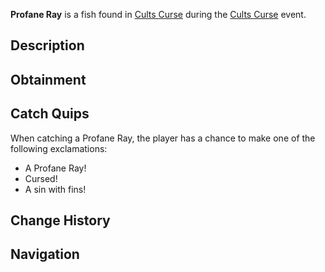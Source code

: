 {{FishInfobox
|image          = Profane Ray.png
|rarity         = Limited
|event          = Cults Curse
|sea            = First Sea
|location       = [[Cults Curse]]
|sublocation    = 
|sources        = Fishing Rod
|radar_location = 
|prog_speed     = -70
|xp             = 1550
|weather        = 
|time           = 
|season         = 
|bait           = 
|base_weight    = 280
|base_value     = 4500
|weight_range   = 160
|base_chance    = 15
|base_resil     = 20
}}
'''Profane Ray''' is a {{Rarity|Limited}} fish found in [[Cults Curse]] during the [[Cults Curse]] event.

== Description ==
{{Description|Displaying an unholy glow, the Profane Ray glides, with wings casting silhouettes that profane the silence.|Bestiary Entry}}

== Obtainment ==
{{Description|Can only be caught in the Cursed Pool.|Bestiary Hint}}
{{Fish Availability|
Cults Curse
|top_rods      = 
Free Spirit Rod\158832.95\143896.1;
Leviathan's Fang Rod\151348.79\138292.92;
Trident Rod\136488.8\123653.23;
Firefly Rod\128444.98\127973.72;
Azure Of Lagoon\125660.55\113116.7;
Buddy Bond Rod\64616.62\64102.61;
Lucky Rod\68384.3\68562.25;
Astralhook Rod\113795.52\113795.52;
No-Life Rod\116244.1\111588.75;
Seraphic Rod\114406.2\112762.61;
Ethereal Prism Rod\111854.57\110222.5;
Challenger's Rod\111663.86\103676.47;
Rod Of The Forgotten Fang\104934.9\99264.71;
Blazebringer Rod\100105.96\95696.37;
Verdant Shear Rod\94112.81\89548.32;
Zeus Rod\92604.71\88103.99;
Rod Of The Depths\91346.95\86659.66;
Depthseeker Rod\89851.51\83840.11;
Rod Of The Exalted One\87865.87\82720.59;
Avalanche Rod\78265.14\73119.09;
Volcanic Rod\72512.08\67196;
Steady Rod\37811.43\27936.17
|recommended   = Trident Rod
}}

== Catch Quips ==
When catching a Profane Ray, the player has a chance to make one of the following exclamations:
* A Profane Ray!
* Cursed!
* A sin with fins!

== Change History ==
{{Change History|{{subst:Current Version}}}}

== Navigation ==
{{Fish Navbox|Cults Curse}}